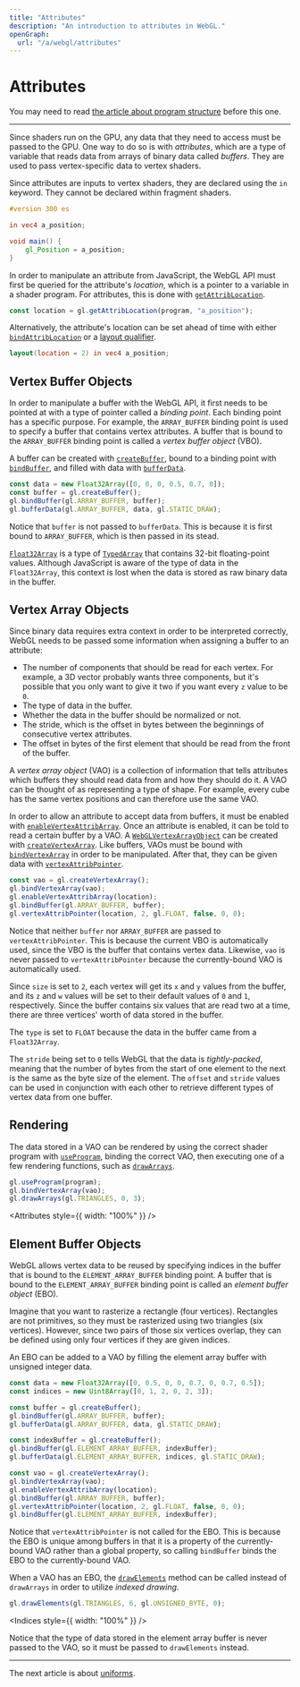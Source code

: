 ```yaml
---
title: "Attributes"
description: "An introduction to attributes in WebGL."
openGraph:
  url: "/a/webgl/attributes"
---
```



# Attributes

You may need to read [the article about program structure](/a/webgl/program-structure) before this one.

---

Since shaders run on the GPU, any data that they need to access must be passed to the GPU. One way to do so is with _attributes_, which are a type of variable that reads data from arrays of binary data called _buffers_. They are used to pass vertex-specific data to vertex shaders.

Since attributes are inputs to vertex shaders, they are declared using the `in` keyword. They cannot be declared within fragment shaders.

```glsl
#version 300 es

in vec4 a_position;

void main() {
	gl_Position = a_position;
}
```

In order to manipulate an attribute from JavaScript, the WebGL API must first be queried for the attribute's _location_, which is a pointer to a variable in a shader program. For attributes, this is done with [`getAttribLocation`](https://developer.mozilla.org/en-US/docs/Web/API/WebGLRenderingContext/getAttribLocation).

```js
const location = gl.getAttribLocation(program, "a_position");
```

Alternatively, the attribute's location can be set ahead of time with either [`bindAttribLocation`](https://developer.mozilla.org/en-US/docs/Web/API/WebGLRenderingContext/bindAttribLocation) or a [layout qualifier](<https://www.khronos.org/opengl/wiki/Layout_Qualifier_(GLSL)>).

```glsl
layout(location = 2) in vec4 a_position;
```

## Vertex Buffer Objects

In order to manipulate a buffer with the WebGL API, it first needs to be pointed at with a type of pointer called a _binding point_. Each binding point has a specific purpose. For example, the `ARRAY_BUFFER` binding point is used to specify a buffer that contains vertex attributes. A buffer that is bound to the `ARRAY_BUFFER` binding point is called a _vertex buffer object_ (VBO).

A buffer can be created with [`createBuffer`](https://developer.mozilla.org/en-US/docs/Web/API/BaseAudioContext/createBuffer), bound to a binding point with [`bindBuffer`](https://developer.mozilla.org/en-US/docs/Web/API/WebGLRenderingContext/bindBuffer), and filled with data with [`bufferData`](https://developer.mozilla.org/en-US/docs/Web/API/WebGLRenderingContext/bufferData).

```js
const data = new Float32Array([0, 0, 0, 0.5, 0.7, 0]);
const buffer = gl.createBuffer();
gl.bindBuffer(gl.ARRAY_BUFFER, buffer);
gl.bufferData(gl.ARRAY_BUFFER, data, gl.STATIC_DRAW);
```

Notice that `buffer` is not passed to `bufferData`. This is because it is first bound to `ARRAY_BUFFER`, which is then passed in its stead.

[`Float32Array`](https://developer.mozilla.org/en-US/docs/Web/JavaScript/Reference/Global_Objects/Float32Array) is a type of [`TypedArray`](https://developer.mozilla.org/en-US/docs/Web/JavaScript/Reference/Global_Objects/TypedArray) that contains 32-bit floating-point values. Although JavaScript is aware of the type of data in the `Float32Array`, this context is lost when the data is stored as raw binary data in the buffer.

## Vertex Array Objects

Since binary data requires extra context in order to be interpreted correctly, WebGL needs to be passed some information when assigning a buffer to an attribute:

- The number of components that should be read for each vertex. For example, a 3D vector probably wants three components, but it's possible that you only want to give it two if you want every `z` value to be `0`.
- The type of data in the buffer.
- Whether the data in the buffer should be normalized or not.
- The stride, which is the offset in bytes between the beginnings of consecutive vertex attributes.
- The offset in bytes of the first element that should be read from the front of the buffer.

A _vertex array object_ (VAO) is a collection of information that tells attributes which buffers they should read data from and how they should do it. A VAO can be thought of as representing a type of shape. For example, every cube has the same vertex positions and can therefore use the same VAO.

In order to allow an attribute to accept data from buffers, it must be enabled with [`enableVertexAttribArray`](https://developer.mozilla.org/en-US/docs/Web/API/WebGLRenderingContext/enableVertexAttribArray). Once an attribute is enabled, it can be told to read a certain buffer by a VAO. A [`WebGLVertexArrayObject`](https://developer.mozilla.org/en-US/docs/Web/API/WebGLVertexArrayObject) can be created with [`createVertexArray`](https://developer.mozilla.org/en-US/docs/Web/API/WebGL2RenderingContext/createVertexArray). Like buffers, VAOs must be bound with [`bindVertexArray`](https://developer.mozilla.org/en-US/docs/Web/API/WebGL2RenderingContext/bindVertexArray) in order to be manipulated. After that, they can be given data with [`vertexAttribPointer`](https://developer.mozilla.org/en-US/docs/Web/API/WebGLRenderingContext/vertexAttribPointer).

```js
const vao = gl.createVertexArray();
gl.bindVertexArray(vao);
gl.enableVertexAttribArray(location);
gl.bindBuffer(gl.ARRAY_BUFFER, buffer);
gl.vertexAttribPointer(location, 2, gl.FLOAT, false, 0, 0);
```

Notice that neither `buffer` nor `ARRAY_BUFFER` are passed to `vertexAttribPointer`. This is because the current VBO is automatically used, since the VBO is the buffer that contains vertex data. Likewise, `vao` is never passed to `vertexAttribPointer` because the currently-bound VAO is automatically used.

Since `size` is set to `2`, each vertex will get its `x` and `y` values from the buffer, and its `z` and `w` values will be set to their default values of `0` and `1`, respectively. Since the buffer contains six values that are read two at a time, there are three vertices' worth of data stored in the buffer.

The `type` is set to `FLOAT` because the data in the buffer came from a `Float32Array`.

The `stride` being set to `0` tells WebGL that the data is _tightly-packed_, meaning that the number of bytes from the start of one element to the next is the same as the byte size of the element. The `offset` and `stride` values can be used in conjunction with each other to retrieve different types of vertex data from one buffer.

## Rendering

The data stored in a VAO can be rendered by using the correct shader program with [`useProgram`](https://developer.mozilla.org/en-US/docs/Web/API/WebGLRenderingContext/useProgram), binding the correct VAO, then executing one of a few rendering functions, such as [`drawArrays`](https://developer.mozilla.org/en-US/docs/Web/API/WebGLRenderingContext/drawArrays).

```js
gl.useProgram(program);
gl.bindVertexArray(vao);
gl.drawArrays(gl.TRIANGLES, 0, 3);
```

<Attributes style={{ width: "100%" }} />

## Element Buffer Objects

WebGL allows vertex data to be reused by specifying indices in the buffer that is bound to the `ELEMENT_ARRAY_BUFFER` binding point. A buffer that is bound to the `ELEMENT_ARRAY_BUFFER` binding point is called an _element buffer object_ (EBO).

Imagine that you want to rasterize a rectangle (four vertices). Rectangles are not primitives, so they must be rasterized using two triangles (six vertices). However, since two pairs of those six vertices overlap, they can be defined using only four vertices if they are given indices.

An EBO can be added to a VAO by filling the element array buffer with unsigned integer data.

```js
const data = new Float32Array([0, 0.5, 0, 0, 0.7, 0, 0.7, 0.5]);
const indices = new Uint8Array([0, 1, 2, 0, 2, 3]);

const buffer = gl.createBuffer();
gl.bindBuffer(gl.ARRAY_BUFFER, buffer);
gl.bufferData(gl.ARRAY_BUFFER, data, gl.STATIC_DRAW);

const indexBuffer = gl.createBuffer();
gl.bindBuffer(gl.ELEMENT_ARRAY_BUFFER, indexBuffer);
gl.bufferData(gl.ELEMENT_ARRAY_BUFFER, indices, gl.STATIC_DRAW);

const vao = gl.createVertexArray();
gl.bindVertexArray(vao);
gl.enableVertexAttribArray(location);
gl.bindBuffer(gl.ARRAY_BUFFER, buffer);
gl.vertexAttribPointer(location, 2, gl.FLOAT, false, 0, 0);
gl.bindBuffer(gl.ELEMENT_ARRAY_BUFFER, indexBuffer);
```

Notice that `vertexAttribPointer` is not called for the EBO. This is because the EBO is unique among buffers in that it is a property of the currently-bound VAO rather than a global property, so calling `bindBuffer` binds the EBO to the currently-bound VAO.

When a VAO has an EBO, the [`drawElements`](https://developer.mozilla.org/en-US/docs/Web/API/WebGLRenderingContext/drawElements) method can be called instead of `drawArrays` in order to utilize _indexed drawing_.

```js
gl.drawElements(gl.TRIANGLES, 6, gl.UNSIGNED_BYTE, 0);
```

<Indices style={{ width: "100%" }} />

Notice that the type of data stored in the element array buffer is never passed to the VAO, so it must be passed to `drawElements` instead.

---

The next article is about [uniforms](/a/webgl/uniforms).
